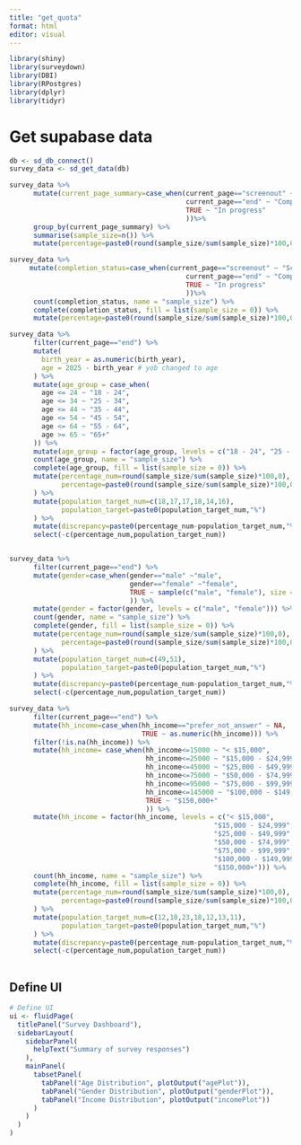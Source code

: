 ```yaml
---
title: "get_quota"
format: html
editor: visual
---
```


```r
library(shiny)
library(surveydown)
library(DBI)
library(RPostgres)
library(dplyr)
library(tidyr)
```

# Get supabase data
```r
db <- sd_db_connect()
survey_data <- sd_get_data(db)

survey_data %>%
      mutate(current_page_summary=case_when(current_page=="screenout" ~ "Screenout",
                                            current_page=="end" ~ "Complete",
                                            TRUE ~ "In progress"
                                            ))%>% 
      group_by(current_page_summary) %>% 
      summarise(sample_size=n()) %>% 
      mutate(percentage=paste0(round(sample_size/sum(sample_size)*100,0),"%"))

survey_data %>%
     mutate(completion_status=case_when(current_page=="screenout" ~ "Screenout",
                                            current_page=="end" ~ "Complete",
                                            TRUE ~ "In progress"
                                            ))%>% 
      count(completion_status, name = "sample_size") %>%
      complete(completion_status, fill = list(sample_size = 0)) %>% 
      mutate(percentage=paste0(round(sample_size/sum(sample_size)*100,0),"%"))

survey_data %>%
      filter(current_page=="end") %>% 
      mutate(
        birth_year = as.numeric(birth_year),
        age = 2025 - birth_year # yob changed to age
      ) %>%
      mutate(age_group = case_when(
        age <= 24 ~ "18 - 24",
        age <= 34 ~ "25 - 34",
        age <= 44 ~ "35 - 44",
        age <= 54 ~ "45 - 54",
        age <= 64 ~ "55 - 64",
        age >= 65 ~ "65+"
      )) %>%
      mutate(age_group = factor(age_group, levels = c("18 - 24", "25 - 34", "35 - 44", "45 - 54", "55 - 64", "65+"))) %>%
      count(age_group, name = "sample_size") %>%
      complete(age_group, fill = list(sample_size = 0)) %>% 
      mutate(percentage_num=round(sample_size/sum(sample_size)*100,0),
             percentage=paste0(round(sample_size/sum(sample_size)*100,0),"%")
      ) %>% 
      mutate(population_target_num=c(18,17,17,18,14,16),
             population_target=paste0(population_target_num,"%")
      ) %>%
      mutate(discrepancy=paste0(percentage_num-population_target_num,"%")) %>% 
      select(-c(percentage_num,population_target_num)) 


survey_data %>%
      filter(current_page=="end") %>%
      mutate(gender=case_when(gender=="male" ~"male",
                              gender=="female" ~"female",
                              TRUE ~ sample(c("male", "female"), size = 1)
                              )) %>%
      mutate(gender = factor(gender, levels = c("male", "female"))) %>%
      count(gender, name = "sample_size") %>%
      complete(gender, fill = list(sample_size = 0)) %>% 
      mutate(percentage_num=round(sample_size/sum(sample_size)*100,0),
             percentage=paste0(round(sample_size/sum(sample_size)*100,0),"%")
      ) %>% 
      mutate(population_target_num=c(49,51),
             population_target=paste0(population_target_num,"%")
      ) %>%
      mutate(discrepancy=paste0(percentage_num-population_target_num,"%")) %>% 
      select(-c(percentage_num,population_target_num))  

survey_data %>%
      filter(current_page=="end") %>%
      mutate(hh_income=case_when(hh_income=="prefer_not_answer" ~ NA,
                                 TRUE ~ as.numeric(hh_income))) %>%
      filter(!is.na(hh_income)) %>% 
      mutate(hh_income= case_when(hh_income<=15000 ~ "< $15,000",
                                  hh_income<=25000 ~ "$15,000 - $24,999",
                                  hh_income<=45000 ~ "$25,000 - $49,999",
                                  hh_income<=75000 ~ "$50,000 - $74,999",
                                  hh_income<=95000 ~ "$75,000 - $99,999",
                                  hh_income<=145000 ~ "$100,000 - $149,999",
                                  TRUE ~ "$150,000+"
                                  )) %>%
      mutate(hh_income = factor(hh_income, levels = c("< $15,000",
                                                   "$15,000 - $24,999",
                                                   "$25,000 - $49,999",
                                                   "$50,000 - $74,999",
                                                   "$75,000 - $99,999",
                                                   "$100,000 - $149,999",
                                                   "$150,000+"))) %>%
      count(hh_income, name = "sample_size") %>%
      complete(hh_income, fill = list(sample_size = 0)) %>% 
      mutate(percentage_num=round(sample_size/sum(sample_size)*100,0),
             percentage=paste0(round(sample_size/sum(sample_size)*100,0),"%")
      ) %>% 
      mutate(population_target_num=c(12,10,23,18,12,13,11),
             population_target=paste0(population_target_num,"%")
      ) %>%
      mutate(discrepancy=paste0(percentage_num-population_target_num,"%")) %>% 
      select(-c(percentage_num,population_target_num))
      
```

## Define UI
```r
# Define UI
ui <- fluidPage(
  titlePanel("Survey Dashboard"),
  sidebarLayout(
    sidebarPanel(
      helpText("Summary of survey responses")
    ),
    mainPanel(
      tabsetPanel(
        tabPanel("Age Distribution", plotOutput("agePlot")),
        tabPanel("Gender Distribution", plotOutput("genderPlot")),
        tabPanel("Income Distribution", plotOutput("incomePlot"))
      )
    )
  )
)
```

